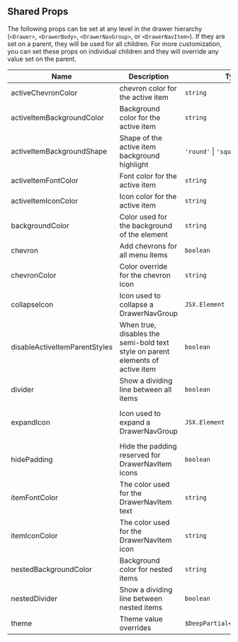 
## Shared Props

The following props can be set at any level in the drawer hierarchy (`<Drawer>`, `<DrawerBody>`, `<DrawerNavGroup>`, or `<DrawerNavItem>`). If they are set on a parent, they will be used for all children. For more customization, you can set these props on individual children and they will override any value set on the parent.

<Box>

| Name                          | Description                                                                    | Type                          | Required | Default                                                                                           |
| ----------------------------- | ------------------------------------------------------------------------------ | ----------------------------- | -------- | ------------------------------------------------------------------------------------------------- |
| activeChevronColor            | chevron color for the active item                                              | `string`                      | no       | `theme.colors.onPrimaryContainer`                                                                 |
| activeItemBackgroundColor     | Background color for the active item                                           | `string`                      | no       | `theme.colors.primaryContainer`                                                                   |
| activeItemBackgroundShape     | Shape of the active item background highlight                                  | `'round'` \| `'square'`       | no       | `square`                                                                                          |
| activeItemFontColor           | Font color for the active item                                                 | `string`                      | no       | `theme.colors.onPrimaryContainer`                                                                 |
| activeItemIconColor           | Icon color for the active item                                                 | `string`                      | no       | `theme.colors.onPrimaryContainer`                                                                 |
| backgroundColor               | Color used for the background of the element                                   | `string`                      | no       |                                                                                                   |
| chevron                       | Add chevrons for all menu items                                                | `boolean`                     | no       | `false`                                                                                           |
| chevronColor                  | Color override for the chevron icon                                            | `string`                      | no       | `theme.colors.onSurfaceVariant`                                                                   |
| collapseIcon                  | Icon used to collapse a DrawerNavGroup                                         | `JSX.Element`                 | no       | `expandIcon` rotated 180 degrees                                                                  |
| disableActiveItemParentStyles | When true, disables the semi-bold text style on parent elements of active item | `boolean`                     | no       | `false`                                                                                           |
| divider                       | Show a dividing line between all items                                         | `boolean`                     | no       | `false`                                                                                           |
| expandIcon                    | Icon used to expand a DrawerNavGroup                                           | `JSX.Element`                 | no       | `<MatIcon name={'expand-more'}/>` at top-level, `<MatIcon name={'arrow-drop-down'} />` for nested |
| hidePadding                   | Hide the padding reserved for DrawerNavItem icons                              | `boolean`                     | no       |                                                                                                   |
| itemFontColor                 | The color used for the DrawerNavItem text                                      | `string`                      | no       | `theme.colors.tertiary`                                                                           |
| itemIconColor                 | The color used for the DrawerNavItem icon                                      | `string`                      | no       | `theme.colors.onSurfaceVariant`                                                                   |
| nestedBackgroundColor         | Background color for nested items                                              | `string`                      | no       | `theme.colors.surfaceContainer`                                                                   |
| nestedDivider                 | Show a dividing line between nested items                                      | `boolean`                     | no       | `false`                                                                                           |
| theme                         | Theme value overrides                                                          | `$DeepPartial<ExtendedTheme>` | no       |                                                                                                   |

</Box>
